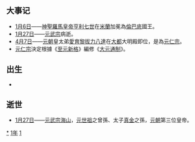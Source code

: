 {{yearTOC|1311|元'''[[至大|至大]]四年'''；越南'''[[興隆_(陳英宗)|興隆]]十九年'''；日本'''[[延慶_(花園天皇)|延慶]]四年'''，'''[[應長|應長]]元年'''}}
== 大事记 ==
*[[1月6日|1月6日]]——[[神聖羅馬皇帝|神聖羅馬皇帝]][[亨利七世_(神聖羅馬帝國)|亨利七世]]在[[米蘭|米蘭]]加冕為[[倫巴底|倫巴底]]國王。
*[[1月27日|1月27日]]——[[元武宗|元武宗]]病逝。
*[[4月7日|4月7日]]——[[元朝|元朝]]皇太弟[[愛育黎拔力八達|愛育黎拔力八達]]在[[大都|大都]]大明殿即位，是為[[元仁宗|元仁宗]]。
*[[元仁宗|元仁宗]]決定根據《[[至元新格|至元新格]]》編修《[[大元通制|大元通制]]》。

== 出生 ==
*

== 逝世 ==
{{Wikisource year mention}}
*[[1月27日|1月27日]]——[[元武宗|元武宗]][[元武宗|海山]]，[[元世祖|元世祖]]之曾孫、太子[[真金|真金]]之孫，[[元朝|元朝]]第三位皇帝。

[[Category:1311年|*]]
[[Category:1310年代|1年]]
[[Category:14世纪各年|1]]